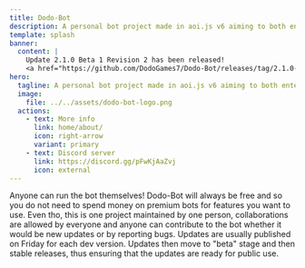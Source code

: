 ```yaml
---
title: Dodo-Bot
description: A personal bot project made in aoi.js v6 aiming to both entertain and provide users some features to use.
template: splash
banner:
  content: |
    Update 2.1.0 Beta 1 Revision 2 has been released!
    <a href="https://github.com/DodoGames7/Dodo-Bot/releases/tag/2.1.0-beta.1-rev.2">Check out the changelog!</a>
hero:
  tagline: A personal bot project made in aoi.js v6 aiming to both entertain and provide users some features to use.
  image:
    file: ../../assets/dodo-bot-logo.png
  actions:
    - text: More info
      link: home/about/
      icon: right-arrow
      variant: primary
    - text: Discord server
      link: https://discord.gg/pFwKjAaZvj
      icon: external
---
```



<CardGrid>
	<Card title="Open source" icon="star">
		Anyone can run the bot themselves! Dodo-Bot will always be free and so you do not need to spend money on premium bots for features you want to use.
    </Card>
    <Card title="Collaborations are welcome!" icon="approve-check">
		Even tho, this is one project maintained by one person, collaborations are allowed by everyone and anyone can contribute to the bot whether it would be new updates or by reporting bugs.
	</Card>
    <Card title="Maintained" icon="moon">
		Updates are usually published on Friday for each dev version. Updates then move to "beta" stage and then stable releases, thus ensuring that the updates are ready for public use.
	</Card>
    </CardGrid>